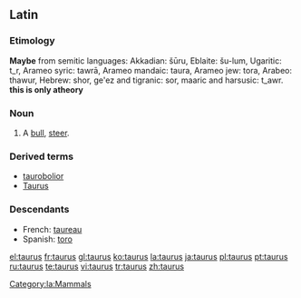 {{see|Taurus}}

==Latin==
===Etimology===
'''Maybe''' from semitic languages: 
Akkadian: šūru, Eblaite: šu-lum, Ugaritic: t_r, Arameo syric: tawrā, Arameo mandaic: taura, Arameo jew: tora, Arabeo: thawur, Hebrew: shor, ge'ez and tigranic: sor, maaric and harsusic: t_awr.
'''this is only atheory'''

===Noun===
{{la-noun|taurus|tauri|tauri|m|second}}

# A [[bull]], [[steer]].

===Derived terms===
*[[taurobolior]]
*[[Taurus]]

===Descendants===
*French: [[taureau]]
*Spanish: [[toro]]

[[Category:la:Mammals]]

[[el:taurus]]
[[fr:taurus]]
[[gl:taurus]]
[[ko:taurus]]
[[la:taurus]]
[[ja:taurus]]
[[pl:taurus]]
[[pt:taurus]]
[[ru:taurus]]
[[te:taurus]]
[[vi:taurus]]
[[tr:taurus]]
[[zh:taurus]]
